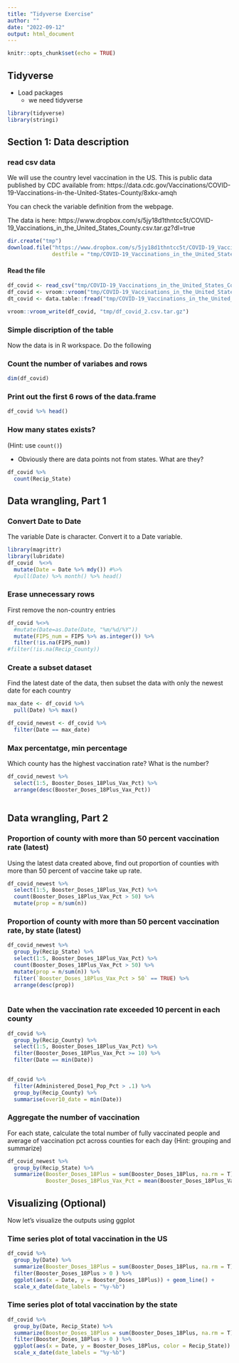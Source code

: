 ```yaml
---
title: "Tidyverse Exercise"
author: ""
date: "2022-09-12"
output: html_document
---
```


```r
knitr::opts_chunk$set(echo = TRUE)
```

## Tidyverse

- Load packages
  - we need tidyverse

```r
library(tidyverse)
library(stringi)
```

## Section 1: Data description

### read csv data

We will use the country level vaccination in the US. This is public data published by CDC available from: https://data.cdc.gov/Vaccinations/COVID-19-Vaccinations-in-the-United-States-County/8xkx-amqh

You can check the variable definition from the webpage. 

The data is here: https://www.dropbox.com/s/5jy18d1thntcc5t/COVID-19_Vaccinations_in_the_United_States_County.csv.tar.gz?dl=true

```r
dir.create("tmp")
download.file("https://www.dropbox.com/s/5jy18d1thntcc5t/COVID-19_Vaccinations_in_the_United_States_County.csv.tar.gz?dl=1", 
              destfile = "tmp/COVID-19_Vaccinations_in_the_United_States_County.csv.tar.gz")
```

#### Read the file

```r
df_covid <- read_csv("tmp/COVID-19_Vaccinations_in_the_United_States_County.csv.tar.gz")
df_covid <- vroom::vroom("tmp/COVID-19_Vaccinations_in_the_United_States_County.csv.tar.gz")
dt_covid <- data.table::fread("tmp/COVID-19_Vaccinations_in_the_United_States_County.csv.tar.gz")

vroom::vroom_write(df_covid, "tmp/df_covid_2.csv.tar.gz")
```


### Simple discription of the table

Now the data is in R workspace. Do the following

### Count the number of variabes and rows

```r
dim(df_covid)
```

### Print out the first 6 rows of the data.frame

```r
df_covid %>% head()
```


### How many states exists?

(Hint: use `count()`)

- Obviously there are data points not from states. What are they?

```r
df_covid %>%
  count(Recip_State) 
```


## Data wrangling, Part 1

### Convert Date to Date

The variable Date is character. Convert it to a Date variable.

```r
library(magrittr)
library(lubridate)
df_covid  %<>%
  mutate(Date = Date %>% mdy()) #%>%
  #pull(Date) %>% month() %>% head()
```

### Erase unnecessary rows

First remove the non-country entries

```r
df_covid %<>%
  #mutate(Date=as.Date(Date, "%m/%d/%Y"))
  mutate(FIPS_num = FIPS %>% as.integer()) %>%
  filter(!is.na(FIPS_num))
#filter(!is.na(Recip_County))  

```


### Create a subset dataset

Find the latest date of the data, then subset the data with only the newest date for each country

```r
max_date <- df_covid %>% 
  pull(Date) %>% max()

df_covid_newest <- df_covid %>%
  filter(Date == max_date)


```

### Max percentatge, min percentage

Which county has the highest vaccination rate? What is the number?

```r
df_covid_newest %>% 
  select(1:5, Booster_Doses_18Plus_Vax_Pct) %>%
  arrange(desc(Booster_Doses_18Plus_Vax_Pct))



```


## Data wrangling, Part 2

### Proportion of county with more than 50 percent vaccination rate (latest)

Using the latest data created above, find out proportion of counties with more than 50 percent of vaccine take up rate.

```r
df_covid_newest %>% 
  select(1:5, Booster_Doses_18Plus_Vax_Pct) %>%
  count(Booster_Doses_18Plus_Vax_Pct > 50) %>%
  mutate(prop = n/sum(n))

```

### Proportion of county with more than 50 percent vaccination rate, by state (latest)

```r
df_covid_newest %>% 
  group_by(Recip_State) %>%
  select(1:5, Booster_Doses_18Plus_Vax_Pct) %>%
  count(Booster_Doses_18Plus_Vax_Pct > 50) %>%
  mutate(prop = n/sum(n)) %>%
  filter(`Booster_Doses_18Plus_Vax_Pct > 50` == TRUE) %>%
  arrange(desc(prop))
  

```

### Date when the vaccination rate exceeded 10 percent in each county

```r
df_covid %>% 
  group_by(Recip_County) %>%
  select(1:5, Booster_Doses_18Plus_Vax_Pct) %>%
  filter(Booster_Doses_18Plus_Vax_Pct >= 10) %>%
  filter(Date == min(Date))
  

df_covid %>% 
  filter(Administered_Dose1_Pop_Pct > .1) %>%
  group_by(Recip_County) %>%
  summarise(over10_date = min(Date))
```

### Aggregate the number of vaccination

For each state, calculate the total number of fully vaccinated people 
and average of vaccination pct across counties for each day (Hint: grouping and summarize)


```r
df_covid_newest %>%
  group_by(Recip_State) %>%
  summarize(Booster_Doses_18Plus = sum(Booster_Doses_18Plus, na.rm = T), 
            Booster_Doses_18Plus_Vax_Pct = mean(Booster_Doses_18Plus_Vax_Pct, na.rm = T))
```



## Visualizing (Optional)

Now let's visualize the outputs using ggplot

### Time series plot of total vaccination in the US

```r
df_covid %>%
  group_by(Date) %>%
  summarize(Booster_Doses_18Plus = sum(Booster_Doses_18Plus, na.rm = T)) %>%
  filter(Booster_Doses_18Plus > 0 ) %>%
  ggplot(aes(x = Date, y = Booster_Doses_18Plus)) + geom_line() +
  scale_x_date(date_labels = "%y-%b")

```


### Time series plot of total vaccination by the state

```r
df_covid %>%
  group_by(Date, Recip_State) %>%
  summarize(Booster_Doses_18Plus = sum(Booster_Doses_18Plus, na.rm = T)) %>%
  filter(Booster_Doses_18Plus > 0 ) %>%
  ggplot(aes(x = Date, y = Booster_Doses_18Plus, color = Recip_State)) + geom_line() +
  scale_x_date(date_labels = "%y-%b")

```

